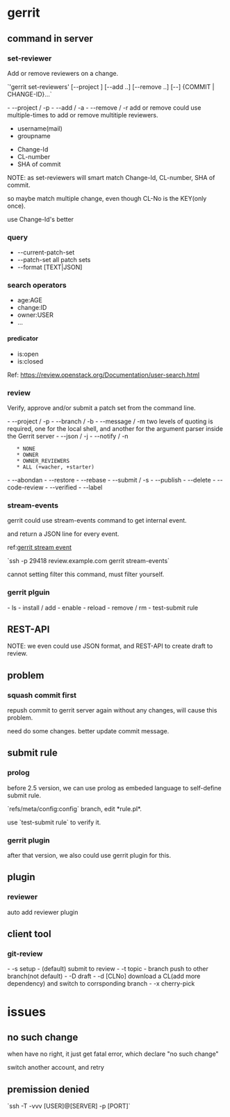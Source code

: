 = gerrit =

== command in server ==
=== set-reviewer ===
Add or remove reviewers on a change.

`'gerrit set-reviewers' [--project <PROJECT>] [--add <REVIEWER> ..] [--remove <REVIEWER>..] [--] {COMMIT | CHANGE-ID}…`

- --project / -p
- --add / -a
- --remove / -r
add or remove could use multiple-times to add or remove multitiple reviewers.

* username(mail)
* groupname

* Change-Id
* CL-number
* SHA of commit

NOTE:
as set-reviewers will smart match Change-Id, CL-number, SHA of commit.

so maybe match multiple change, even though CL-No is the KEY(only once).

use Change-Id's better

=== query ===
* --current-patch-set
* --patch-set               all patch sets
* --format [TEXT|JSON]

=== search operators ===
* age:AGE
* change:ID
* owner:USER
* ...

==== predicator ====
* is:open
* is:closed

Ref: [[https://review.openstack.org/Documentation/user-search.html]]

=== review ===
Verify, approve and/or submit a patch set from the command line.

- --project / -p
- --branch / -b
- --message / -m
two levels of quoting is required, one for the local shell, and another for
the argument parser inside the Gerrit server
- --json / -j
- --notify / -n
    * NONE
    * OWNER
    * OWNER_REVIEWERS
    * ALL (+wacher, +starter)
- --abondan
- --restore
- --rebase
- --submit / -s
- --publish
- --delete
- --code-review
- --verified
- --label

=== stream-events ===
gerrit could use stream-events command to get internal event.

and return a JSON line for every event.

ref:[[https://review.gerrithub.io/Documentation/cmd-stream-events.html|gerrit stream event]]

`ssh -p 29418 review.example.com gerrit stream-events`

cannot setting filter this command, must filter yourself.

=== gerrit plguin ===
- ls
- install / add
- enable
- reload
- remove / rm
- test-submit rule
== REST-API ==
NOTE:
we even could use JSON format, and REST-API to create draft to review.
== problem ==
=== squash commit first ===
repush commit to gerrit server again without any changes, will cause this problem.

need do some changes. better update commit message.

== submit rule ==
=== prolog ===
before 2.5 version, we can use prolog as embeded language to self-define
submit rule.

`refs/meta/config:config` branch, edit *rule.pl*.

use `test-submit rule` to verify it.

=== gerrit plugin ===
after that version, we also could use gerrit plugin for this.

== plugin ==
=== reviewer ===
auto add reviewer plugin

== client tool ==
=== git-review ===
- -s                setup
- (default)         submit to review
- -t                topic
- branch            push to other branch(not default)
- -D                draft
- -d [CLNo]         download a CL(add more dependency) and switch to corrsponding branch
- -x                cherry-pick

= issues =
== no such change ==
when have no right, it just get fatal error, which declare "no such change"

switch another account, and retry

== premission denied ==
`ssh -T -vvv [USER]@[SERVER] -p [PORT]`
